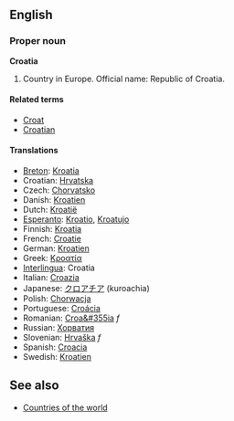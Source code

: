 ==English==
===Proper noun===
'''Croatia'''

# Country in Europe. Official name: Republic of Croatia.

====Related terms====
*[[Croat]]
*[[Croatian]]

====Translations====
*[[Breton]]: [[Kroatia]]
*Croatian: [[Hrvatska]]
*Czech: [[Chorvatsko]]
*Danish: [[Kroatien]]
*Dutch: [[Kroatië]]
*[[Esperanto]]: [[Kroatio]], [[Kroatujo]]
*Finnish: [[Kroatia]]
*French: [[Croatie]]
*German: [[Kroatien]]
*Greek: [[Κροατία]]
*[[Interlingua]]: Croatia
*Italian: [[Croazia]]
*Japanese: [[クロアチア]] (kuroachia)
*Polish: [[Chorwacja]]
*Portuguese: [[Croácia]]
*Romanian: [[Croa&#355ia]] ''f''
*Russian: [[Хорватия]]
*Slovenian: [[Hrvaška]] ''f''
*Spanish: [[Croacia]]
*Swedish: [[Kroatien]]

==See also==
*[[Countries of the world]]
